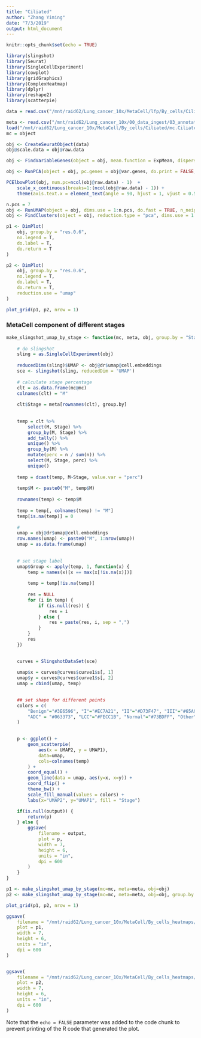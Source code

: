 ```yaml
---
title: "Ciliated"
author: "Zhang Yiming"
date: "7/3/2019"
output: html_document
---
```


```r
knitr::opts_chunk$set(echo = TRUE)
```


```r
library(slingshot)
library(Seurat)
library(SingleCellExperiment)
library(cowplot)
library(gridGraphics)
library(ComplexHeatmap)
library(dplyr)
library(reshape2)
library(scatterpie)
```


```R
data = read.csv("/mnt/raid62/Lung_cancer_10x/MetaCell/lfp/By_cells/Ciliated_mc_f.log2_mc_fp.txt", row.names = 1)

meta <- read.csv("/mnt/raid62/Lung_cancer_10x/00_data_ingest/03_annotation_csv/20190506_meta.csv", row.names = 1)
load("/mnt/raid62/Lung_cancer_10x/MetaCell/By_cells/Ciliated/mc.Ciliated_mc_f.Rda")
mc = object
```

```r
obj <- CreateSeuratObject(data)
obj@scale.data = obj@raw.data
```

```R
obj <- FindVariableGenes(object = obj, mean.function = ExpMean, dispersion.function = LogVMR, x.low.cutoff = 0.0125, x.high.cutoff = 3, y.cutoff = 0.5)

obj <- RunPCA(object = obj, pc.genes = obj@var.genes, do.print = FALSE, pcs.compute = ncol(obj@raw.data) - 1)
```

```r
PCElbowPlot(obj, num.pc=ncol(obj@raw.data) - 1)  +
    scale_x_continuous(breaks=1:(ncol(obj@raw.data) - 1)) + 
    theme(axis.text.x = element_text(angle = 90, hjust = 1, vjust = 0.5))
```

```R
n.pcs = 7
obj <- RunUMAP(object = obj, dims.use = 1:n.pcs, do.fast = TRUE, n_neighbors = 3)
obj <- FindClusters(object = obj, reduction.type = "pca", dims.use = 1:n.pcs, resolution = 0.6, print.output = 0, save.SNN = FALSE, force.recalc = TRUE, k.param = ncol(obj@raw.data) - 1)
```


```R
p1 <- DimPlot(
    obj, group.by = "res.0.6",
    no.legend = T,
    do.label = T,
    do.return = T
)

p2 <- DimPlot(
    obj, group.by = "res.0.6",
    no.legend = T,
    do.label = T,
    do.return = T,
    reduction.use = "umap"
)

plot_grid(p1, p2, nrow = 1)
```


### MetaCell component of different stages

```r
make_slingshot_umap_by_stage <- function(mc, meta, obj, group.by = "Stage", output=NULL) {
    
    # do slingshot
    sling = as.SingleCellExperiment(obj)
    
    reducedDims(sling)$UMAP <- obj@dr$umap@cell.embeddings
    sce <- slingshot(sling, reducedDim = 'UMAP')
    
    # calculate stage percentage
    clt = as.data.frame(mc@mc)
    colnames(clt) = "M"
    
    clt$Stage = meta[rownames(clt), group.by]
    
    
    temp = clt %>% 
        select(M, Stage) %>% 
        group_by(M, Stage) %>% 
        add_tally() %>% 
        unique() %>%
        group_by(M) %>% 
        mutate(perc = n / sum(n)) %>%
        select(M, Stage, perc) %>% 
        unique()
    
    temp = dcast(temp, M~Stage, value.var = "perc")
    
    temp$M <- paste0("M", temp$M)
    
    rownames(temp) <- temp$M
    
    temp = temp[, colnames(temp) != "M"]
    temp[is.na(temp)] = 0
    
    # 
    umap = obj@dr$umap@cell.embeddings
    row.names(umap) <- paste0("M", 1:nrow(umap))
    umap = as.data.frame(umap)
    
    
    # set stage label
    umap$Group <- apply(temp, 1, function(x) {
        temp = names(x)[x == max(x[!is.na(x)])]
        
        temp = temp[!is.na(temp)]
        
        res = NULL
        for (i in temp) {
            if (is.null(res)) {
                res = i
            } else {
                res = paste(res, i, sep = ",")
            }
        }
        res
    })
    

    curves = SlingshotDataSet(sce)
    
    umap$x = curves@curves$curve1$s[, 1]
    umap$y = curves@curves$curve1$s[, 2]
    umap = cbind(umap, temp)

    
    ## set shape for different points
    colors = c(
        "Benign"="#3E6596", "I"="#EC7A21", "II"="#D73F47", "III"="#65A9A3", "IV"="#4A933E",
        "ADC" = "#063373", "LCC"="#FECC1B", "Normal"="#73BDFF", "Other"="#DA6906", "SCC"="#A0C807", "LELC"="#6A0019", "CPI"="#C5000B", "LBT"="#0084D1"
    )

    
    p <- ggplot() +
        geom_scatterpie(
            aes(x = UMAP2, y = UMAP1), 
            data=umap,
            cols=colnames(temp)
        ) + 
        coord_equal() +
        geom_line(data = umap, aes(y=x, x=y)) +
        coord_flip() +
        theme_bw() +
        scale_fill_manual(values = colors) +
        labs(x="UMAP2", y="UMAP1", fill = "Stage")

    if(is.null(output)) {
        return(p)
    } else {
        ggsave(
            filename = output,
            plot = p,
            width = 7,
            height = 6,
            units = "in",
            dpi = 600
        )
    }
}
```


```r
p1 <- make_slingshot_umap_by_stage(mc=mc, meta=meta, obj=obj)
p2 <- make_slingshot_umap_by_stage(mc=mc, meta=meta, obj=obj, group.by = "Disease")

plot_grid(p1, p2, nrow = 1)
```

```R
ggsave(
    filename = "/mnt/raid62/Lung_cancer_10x/MetaCell/By_cells_heatmaps/Ciliated/metacell_slingshot.png",
    plot = p1,
    width = 7,
    height = 6,
    units = "in",
    dpi = 600
)


ggsave(
    filename = "/mnt/raid62/Lung_cancer_10x/MetaCell/By_cells_heatmaps/Ciliated/metacell_slingshot_disease.png",
    plot = p2,
    width = 7,
    height = 6,
    units = "in",
    dpi = 600
)
```


Note that the `echo = FALSE` parameter was added to the code chunk to prevent printing of the R code that generated the plot.
